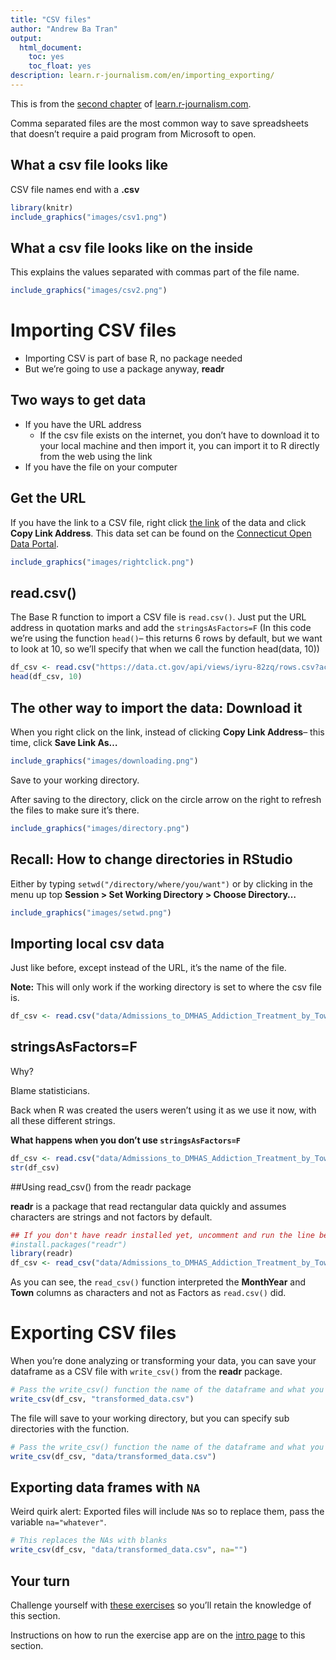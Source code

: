 ```yaml
---
title: "CSV files"
author: "Andrew Ba Tran"
output:
  html_document:
    toc: yes
    toc_float: yes
description: learn.r-journalism.com/en/importing_exporting/
---
```


This is from the [second chapter](https://learn.r-journalism.com/en/importing_exporting/csv/csv-files/) of [learn.r-journalism.com](https://learn.r-journalism.com/).


Comma separated files are the most common way to save spreadsheets that doesn't require a paid program from Microsoft to open.

## What a csv file looks like

CSV file names end with a **.csv**

```r
library(knitr)
include_graphics("images/csv1.png")
```



## What a csv file looks like on the inside

This explains the values separated with commas part of the file name.


```r
include_graphics("images/csv2.png")
```


# Importing CSV files

- Importing CSV is part of base R, no package needed
- But we're going to use a package anyway, **readr**

## Two ways to get data

* If you have the URL address
    * If the csv file exists on the internet, you don’t have to download it to your local machine and then import it, you can import it to R directly from the web using the link
* If you have the file on your computer

## Get the URL



If you have the link to a CSV file, right click [the link](https://data.ct.gov/Health-and-Human-Services/Admissions-to-DMHAS-Addiction-Treatment-by-Town-Ye/iyru-82zq/data) of the data and click **Copy Link Address**. This data set can be found on the [Connecticut Open Data Portal](https://data.ct.gov/Health-and-Human-Services/Admissions-to-DMHAS-Addiction-Treatment-by-Town-Ye/iyru-82zq/).


```r
include_graphics("images/rightclick.png")
```



## read.csv()

The Base R function to import a CSV file is `read.csv()`. Just put the URL address in quotation marks and add the `stringsAsFactors=F` (In this code we're using the function `head()`-- this returns 6 rows by default, but we want to look at 10, so we’ll specify that when we call the function head(data, 10))

```r
df_csv <- read.csv("https://data.ct.gov/api/views/iyru-82zq/rows.csv?accessType=DOWNLOAD", stringsAsFactors=F)
head(df_csv, 10)
```


## The other way to import the data: Download it

When you right click on the link, instead of clicking **Copy Link Address**-- this time, click **Save Link As...**

```r
include_graphics("images/downloading.png")
```

Save to your working directory.

After saving to the directory, click on the circle arrow on the right to refresh the files to make sure it's there.

```r
include_graphics("images/directory.png")
```


## Recall: How to change directories in RStudio

Either by typing `setwd("/directory/where/you/want")` or by clicking in the menu up top **Session > Set Working Directory > Choose Directory...**

```r
include_graphics("images/setwd.png")
```

## Importing local csv data

Just like before, except instead of the URL, it's the name of the file.

**Note:** This will only work if the working directory is set to where the csv file is.
```r
df_csv <- read.csv("data/Admissions_to_DMHAS_Addiction_Treatment_by_Town__Year__and_Month.csv", stringsAsFactors=F)
```


## stringsAsFactors=F

Why? 

Blame statisticians.

Back when R was created the users weren't using it as we use it now, with all these different strings.

**What happens when you don't use `stringsAsFactors=F`**

```r
df_csv <- read.csv("data/Admissions_to_DMHAS_Addiction_Treatment_by_Town__Year__and_Month.csv")
str(df_csv)
```



##Using read_csv() from the readr package

**readr** is a package that read rectangular data quickly and assumes characters are strings and not factors by default.

```r
## If you don't have readr installed yet, uncomment and run the line below
#install.packages("readr")
library(readr)
df_csv <- read_csv("data/Admissions_to_DMHAS_Addiction_Treatment_by_Town__Year__and_Month.csv")
```

As you can see, the `read_csv()` function interpreted the **MonthYear** and **Town** columns as characters and not as Factors as `read.csv()` did.

# Exporting CSV files

When you're done analyzing or transforming your data, you can save your dataframe as a CSV file with `write_csv()` from the **readr** package.

```r
# Pass the write_csv() function the name of the dataframe and what you want to call the file
write_csv(df_csv, "transformed_data.csv")
```

The file will save to your working directory, but you can specify sub directories with the function.

```r
# Pass the write_csv() function the name of the dataframe and what you want to call the file
write_csv(df_csv, "data/transformed_data.csv")
```

## Exporting data frames with `NA` 

Weird quirk alert: Exported files will include `NA`s so to replace them, pass the variable `na="whatever"`. 

```r
# This replaces the NAs with blanks
write_csv(df_csv, "data/transformed_data.csv", na="")
```


## Your turn

Challenge yourself with [these exercises](http://code.r-journalism.com/chapter-2/#section-csvs) so you'll retain the knowledge of this section.

Instructions on how to run the exercise app are on the [intro page](http://learn.r-journalism.com/en/importing_exporting/) to this section.

